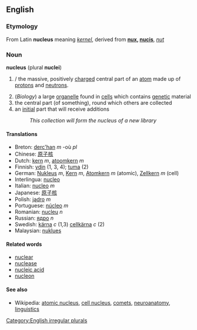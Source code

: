 ==English==

=== Etymology ===
From Latin '''nucleus''' meaning ''[[kernel]]'', derived from '''[[nux]], [[nucis]]''', ''[[nut]]''

=== Noun ===
'''nucleus''' (plural '''nuclei''')

#{{Chemistry}}/{{Physics}} the massive, positively [[charge]]d central part of an [[atom]] made up of [[proton]]s and [[neutron]]s.
#(''Biology'') a large [[organelle]] found in [[cell]]s which contains [[genetic]] material
#the central part (of something), round which others are collected
#an [[initial]] part that will receive additions
#:''This collection will form the nucleus of a new library''

==== Translations ====
*Breton: [[derc'han]] ''m'' -où ''pl''
*Chinese: [[原子核]]
*Dutch: [[kern]] ''m'', [[atoomkern]] ''m''
*Finnish: [[ydin]] (1, 3, 4); [[tuma]] (2)
*German: [[Nukleus]] ''m'', [[Kern]] ''m'', [[Atomkern]] ''m'' (atomic), [[Zellkern]] ''m'' (cell)
*Interlingua: [[nucleo]]
*Italian: [[nucleo]] ''m''
*Japanese: [[原子核]]
*Polish: [[jądro]] ''m''
*Portuguese: [[núcleo]] ''m''
*Romanian: [[nucleu]] ''n''
*Russian: [[ядро]] ''n''
*Swedish: [[kärna]] ''c'' (1,3) [[cellkärna]] ''c'' (2)
*Malaysian: [[nuklues]]

==== Related words ====
*[[nuclear]]
*[[nuclease]]
*[[nucleic acid]]
*[[nucleon]]

==== See also ====
*Wikipedia: [[en:Atomic nucleus|atomic nucleus]], [[en:Cell nucleus|cell nucleus]], [[en:Comet|comets]], [[en:Nucleus (neuroanatomy)|neuroanatomy]], [[en:Nucleus (linguistics)|linguistics]]

[[Category:English irregular plurals]]